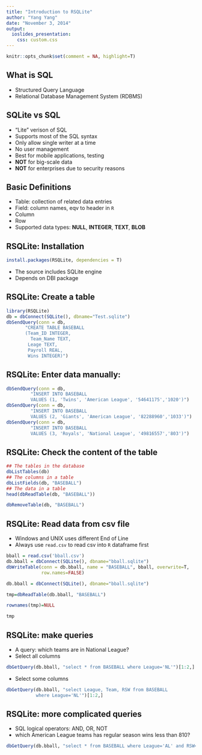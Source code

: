 ```yaml
---
title: "Introduction to RSQLite"
author: "Yang Yang"
date: "November 3, 2014"
output: 
  ioslides_presentation:
    css: custom.css
---
```

```r
knitr::opts_chunk$set(comment = NA, highlight=T)
```

## What is SQL


- Structured Query Language
- Relational Database Management System (RDBMS)


## SQLite vs SQL

- "Lite" verison of SQL
- Supports most of the SQL syntax
- Only allow single writer at a time
- No user management
- Best for mobile applications, testing
- **NOT** for big-scale data
- **NOT** for enterprises due to security reasons


## Basic Definitions

- Table: collection of related data entries
- Field: column names, eqv to header in `R`
- Column
- Row
- Supported data types: **NULL**, **INTEGER**, **TEXT**, **BLOB**

## RSQLite: Installation
```r
install.packages(RSQLite, dependencies = T)
```

- The source includes SQLite engine
- Depends on DBI package


## RSQLite: Create a table
```r
library(RSQLite)
db = dbConnect(SQLite(), dbname="Test.sqlite")
dbSendQuery(conn = db,
       "CREATE TABLE BASEBALL
       (Team_ID INTEGER,
         Team_Name TEXT,
        Leage TEXT,
        Payroll REAL,
        Wins INTEGER)")
```


## RSQLite: Enter data manually:
```r
dbSendQuery(conn = db,
         "INSERT INTO BASEBALL
         VALUES (1, 'Twins', 'American League', '54641175','1020')")
dbSendQuery(conn = db,
         "INSERT INTO BASEBALL
         VALUES (2, 'Giants', 'American League', '82288960','1033')")
dbSendQuery(conn = db,
         "INSERT INTO BASEBALL
         VALUES (3, 'Royals', 'National League', '49816557','803')")
```


## RSQLite: Check the content of the table
```r
## The tables in the database
dbListTables(db) 
## The columns in a table
dbListFields(db, "BASEBALL")   
## The data in a table
head(dbReadTable(db, "BASEBALL"))
```

```r
dbRemoveTable(db, "BASEBALL")
```



## RSQLite: Read data from csv file

- Windows and UNIX uses different End of Line
- Always use `read.csv` to read csv into `R` dataframe first
```r
bball = read.csv('bball.csv')
db.bball = dbConnect(SQLite(), dbname="bball.sqlite")
dbWriteTable(conn = db.bball, name = "BASEBALL", bball, overwrite=T,
             row.names=FALSE)
```
```r
db.bball = dbConnect(SQLite(), dbname="bball.sqlite")
```

```r
tmp=dbReadTable(db.bball, "BASEBALL")
```
```r
rownames(tmp)=NULL
```
```r
tmp
```


## RSQLite: make queries
- A query: which teams are in National League?
- Select all columns
```r
dbGetQuery(db.bball, "select * from BASEBALL where League='NL'")[1:2,]
```
- Select some columns
```r
dbGetQuery(db.bball, "select League, Team, RSW from BASEBALL
           where League='NL'")[1:2,]
```

## RSQLite: more complicated queries
- SQL logical operators: AND, OR, NOT
- which American League teams has regular season wins less than 810?
```r
dbGetQuery(db.bball, "select * from BASEBALL where League='AL' and RSW<810")

```


